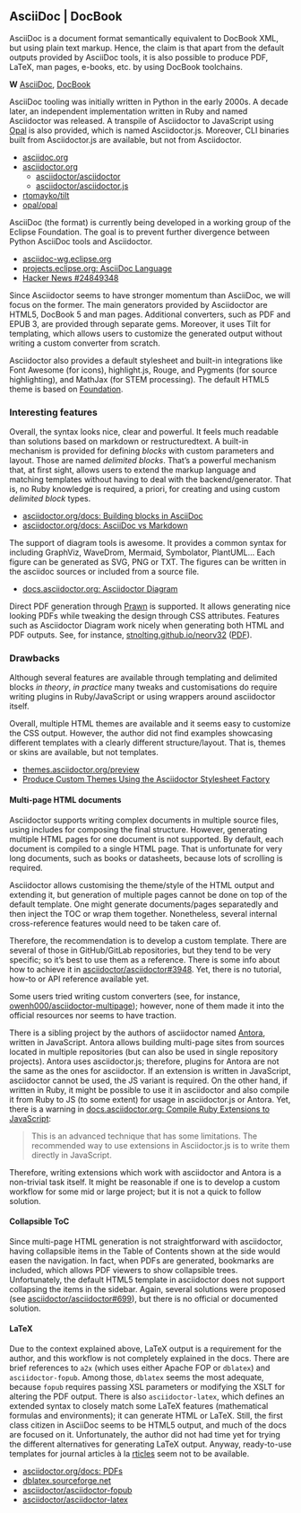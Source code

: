 ## AsciiDoc | DocBook

AsciiDoc is a document format semantically equivalent to DocBook XML, but using plain text markup.
Hence, the claim is that apart from the default outputs provided by AsciiDoc tools, it is also possible to produce
PDF, LaTeX, man pages, e-books, etc. by using DocBook toolchains.

<aside>
**W** [AsciiDoc](https://en.wikipedia.org/wiki/AsciiDoc), [DocBook](https://en.wikipedia.org/wiki/DocBook)
</aside>

AsciiDoc tooling was initially written in Python in the early 2000s.
A decade later, an independent implementation written in Ruby and named Asciidoctor was released.
A transpile of Asciidoctor to JavaScript using [Opal](https://github.com/opal/opal) is also provided, which is named
Asciidoctor.js.
Moreover, CLI binaries built from Asciidoctor.js are available, but not from Asciidoctor.

<aside>
- [asciidoc.org](https://asciidoc.org/)
- [asciidoctor.org](https://asciidoctor.org/)
  - [asciidoctor/asciidoctor](https://github.com/asciidoctor/asciidoctor)
  - [asciidoctor/asciidoctor.js](https://github.com/asciidoctor/asciidoctor.js)
- [rtomayko/tilt](https://github.com/rtomayko/tilt)
- [opal/opal](https://github.com/opal/opal)
</aside>

AsciiDoc (the format) is currently being developed in a working group of the Eclipse Foundation.
The goal is to prevent further divergence between Python AsciiDoc tools and Asciidoctor.

<aside>
- [asciidoc-wg.eclipse.org](https://asciidoc-wg.eclipse.org/)
- [projects.eclipse.org: AsciiDoc Language](https://projects.eclipse.org/projects/technology.asciidoc)
- [Hacker News #24849348](https://news.ycombinator.com/item?id=24849348)
</aside>

Since Asciidoctor seems to have stronger momentum than AsciiDoc, we will focus on the former.
The main generators provided by Asciidoctor are HTML5, DocBook 5 and man pages.
Additional converters, such as PDF and EPUB 3, are provided through separate gems.
Moreover, it uses Tilt for templating, which allows users to customize the generated output without writing a custom
converter from scratch.

Asciidoctor also provides a default stylesheet and built-in integrations like Font Awesome (for icons), highlight.js,
Rouge, and Pygments (for source highlighting), and MathJax (for STEM processing).
The default HTML5 theme is based on [Foundation](https://foundation.zurb.com/).

### Interesting features

Overall, the syntax looks nice, clear and powerful.
It feels much readable than solutions based on markdown or restructuredtext.
A built-in mechanism is provided for defining *blocks* with custom parameters and layout.
Those are named *delimited blocks*.
That's a powerful mechanism that, at first sight, allows users to extend the markup language and matching templates
without having to deal with the backend/generator.
That is, no Ruby knowledge is required, a priori, for creating and using custom *delimited block* types.

<aside>
- [asciidoctor.org/docs: Building blocks in AsciiDoc](https://asciidoctor.org/docs/asciidoc-writers-guide/#building-blocks-in-asciidoc)
- [asciidoctor.org/docs: AsciiDoc vs Markdown](https://asciidoctor.org/docs/asciidoc-vs-markdown/)
</aside>

The support of diagram tools is awesome.
It provides a common syntax for including GraphViz, WaveDrom, Mermaid, Symbolator, PlantUML...
Each figure can be generated as SVG, PNG or TXT.
The figures can be written in the asciidoc sources or included from a source file.

<aside>
- [docs.asciidoctor.org: Asciidoctor Diagram](https://docs.asciidoctor.org/diagram-extension/latest/)
</aside>

Direct PDF generation through [Prawn](https://github.com/prawnpdf/prawn) is supported.
It allows generating nice looking PDFs while tweaking the design through CSS attributes.
Features such as Asciidoctor Diagram work nicely when generating both HTML and PDF outputs.
See, for instance, [stnolting.github.io/neorv32](https://stnolting.github.io/neorv32/)
([PDF](https://github.com/stnolting/neorv32/releases/download/nightly/NEORV32-nightly.pdf)).

### Drawbacks

Although several features are available through templating and delimited blocks *in theory*, *in practice* many tweaks
and customisations do require writing plugins in Ruby/JavaScript or using wrappers around asciidoctor itself.

Overall, multiple HTML themes are available and it seems easy to customize the CSS output.
However, the author did not find examples showcasing different templates with a clearly different structure/layout.
That is, themes or skins are available, but not templates.

<aside>
- [themes.asciidoctor.org/preview](http://themes.asciidoctor.org/preview/)
- [Produce Custom Themes Using the Asciidoctor Stylesheet Factory](https://asciidoctor.org/docs/produce-custom-themes-using-asciidoctor-stylesheet-factory/)
</aside>

#### Multi-page HTML documents

Asciidoctor supports writing complex documents in multiple source files, using includes for composing the final
structure.
However, generating multiple HTML pages for one document is not supported.
By default, each document is compiled to a single HTML page.
That is unfortunate for very long documents, such as books or datasheets, because lots of scrolling is required.

Asciidoctor allows customising the theme/style of the HTML output and extending it, but generation of multiple pages
cannot be done on top of the default template.
One might generate documents/pages separatedly and then inject the TOC or wrap them together.
Nonetheless, several internal cross-reference features would need to be taken care of.

Therefore, the recommendation is to develop a custom template.
There are several of those in GitHub/GitLab repositories, but they tend to be very specific; so it's best to use them as
a reference.
There is some info about how to achieve it in [asciidoctor/asciidoctor#3948](https://github.com/asciidoctor/asciidoctor/issues/3948).
Yet, there is no tutorial, how-to or API reference available yet.

Some users tried writing custom converters (see, for instance, [owenh000/asciidoctor-multipage](https://github.com/owenh000/asciidoctor-multipage)); however, none of them made it into the official resources nor seems to have traction.

There is a sibling project by the authors of asciidoctor named [Antora](https://antora.org/), written in JavaScript.
Antora allows building multi-page sites from sources located in multiple repositories (but can also be used in single
repository projects).
Antora uses asciidoctor.js; therefore, plugins for Antora are not the same as the ones for asciidoctor.
If an extension is written in JavaScript, asciidoctor cannot be used, the JS variant is required.
On the other hand, if written in Ruby, it might be possible to use it in asciidoctor and also compile it from Ruby to JS
(to some extent) for usage in asciidoctor.js or Antora.
Yet, there is a warning in [docs.asciidoctor.org: Compile Ruby Extensions to JavaScript](https://docs.asciidoctor.org/asciidoctor.js/latest/extend/extensions/compile-ruby-extension/):

> This is an advanced technique that has some limitations.
> The recommended way to use extensions in Asciidoctor.js is to write them directly in JavaScript.

Therefore, writing extensions which work with asciidoctor and Antora is a non-trivial task itself.
It might be reasonable if one is to develop a custom workflow for some mid or large project; but it is not a quick to
follow solution.

#### Collapsible ToC

Since multi-page HTML generation is not straightforward with asciidoctor, having collapsible items in the Table of
Contents shown at the side would easen the navigation.
In fact, when PDFs are generated, bookmarks are included, which allows PDF viewers to show collapsible trees.
Unfortunately, the default HTML5 template in asciidoctor does not support collapsing the items in the sidebar.
Again, several solutions were proposed (see [asciidoctor/asciidoctor#699](https://github.com/asciidoctor/asciidoctor/issues/699)),
but there is no official or documented solution.

#### LaTeX

Due to the context explained above, LaTeX output is a requirement for the author, and this workflow is
not completely explained in the docs.
There are brief references to `a2x` (which uses either Apache FOP or `dblatex`) and `asciidoctor-fopub`.
Among those, `dblatex` seems the most adequate, because `fopub` requires passing XSL parameters or modifying the XSLT
for altering the PDF output.
There is also `asciidoctor-latex`, which defines an extended syntax to closely match some LaTeX features (mathematical
formulas and environments); it can generate HTML or LaTeX.
Still, the first class citizen in AsciiDoc seems to be HTML5 output, and much of the docs are focused on it.
Unfortunately, the author did not had time yet for trying the different alternatives for generating LaTeX output.
Anyway, ready-to-use templates for journal articles à la [rticles](#rstudio) seem not to be available.

<aside>
- [asciidoctor.org/docs: PDFs](https://asciidoctor.org/docs/user-manual/#pdfs)
- [dblatex.sourceforge.net](http://dblatex.sourceforge.net/)
- [asciidoctor/asciidoctor-fopub](https://github.com/asciidoctor/asciidoctor-fopub)
- [asciidoctor/asciidoctor-latex](https://github.com/asciidoctor/asciidoctor-latex)
</aside>
